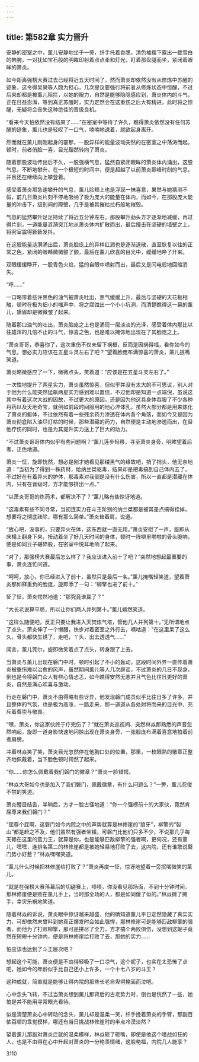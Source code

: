 ```yaml
---
---
---
```

title: 第582章 实力晋升
---



安静的密室之中，薰儿安静地坐于一旁，纤手托着香腮，清色袖摆下露出一截雪白的皓腕，一对犹如宝石般的明眸印射着点点柔和灯光，盯着那盘腿而坐，紧闭着眼眸的萧炎。

如今距离强榜大赛过去已经将近五天时间了，然而萧炎却依然没有从修炼中苏醒的迹象，这令得吴昊等人颇为担心，几次提议要强行将前者从修炼状态中惊醒，不过后来却都是被薰儿阻拦，以她的眼力，自然是能够隐隐感应到，萧炎体内的斗气，正在日益澎湃，等到真正苏醒时，实力定然会在这重伤之后大有精进，此时将之惊醒，无疑将会丧失这种绝佳的晋级良机。

“看来今天怕依然没有结果了……”在密室中等待了许久，瞧得萧炎依然没有任何苏醒的迹象，薰儿也是轻叹了一口气，喃喃地说着，就欲起身离开。

然而就在薰儿刚刚起身的霎那，一股异样的能量波动突然的在密室之中荡涛而起，顿时，前者俏脸一喜，目光豁然转向了萧炎。

随着那股波动传出后不久，一股强横气息，猛然自紧闭眼眸的萧炎体内涌出，这股气息，不断地攀升，在一个极短的时间中，便是超越了以前萧炎巅峰时刻的气息，并且还在继续向上攀登着。

感受着萧炎那急速攀升的气息，薰儿脸颊上也是浮现一抹喜意，果然与她猜测不假，前几日萧炎片刻不停地吸纳了极为庞大的能量在体内，而如今，在那股庞大能量的冲击下，级别间的障壁，几乎是被其摧枯拉朽般地摧毁。

气息的猛然攀升足足持续了将近五分钟左右，那股攀升劲头方才逐渐地减缓，再过得片刻，一道能量涟漪突兀地从萧炎体内扩散而出，最后撞击在坚硬的墙壁之上，将密室震得簌簌发抖。

在这股能量涟漪涌出后，萧炎脸庞上的异样红润也是逐渐退散，直至恢复以往的正常之色，紧闭的眼睛微微颤了颤，最后在薰儿欣喜的目光中，缓缓地睁了开来。

双眼缓缓睁开，一股青色火焰，猛的自眼中喷射而出，最后又是闪电般地回缩消失。

“呼……”

一口略带着些许黑色的浊气被萧炎吐出，黑气缓缓上升，最后与坚硬的天花板相触，顿时在极为细小的嗤声中，将之腐蚀出一个小小坑洞，而清楚瞧得这一幕的薰儿，黛眉却是微微皱了起来。

随着那口浊气的吐出，萧炎脸庞之上也是涌现一层淡淡的光泽，感受着体内那比以往雄浑的几倍不止的斗气，惊喜之色，也是难以掩饰地出现在了其脸庞之上。

“萧炎哥哥，恭喜你了，这次重伤不仅未留下祸根，反而是因祸得福，看你如今的气息，想必实力应该在五星斗灵左右了吧？”望着脸庞布满惊喜的萧炎，薰儿抿嘴笑道。

萧炎略微感应了一下，微微点头，笑着道：“应该是在五星斗灵左右了。”

一次性地提升了两星实力，萧炎虽然惊喜，但似乎并没有太大的不可思议，别人对于他为什么能突然猛飙两星实力感到难以置信，不过他却是知道一点端倪，虽说这其中有着这次大战的因故，不过更大的原因，还是因为他这具身体吞服了不少各种丹药以及天地奇宝，就例如前段时间服用的地心淬体乳，虽然大部分都是用来炼化了萧炎的躯体，不过依然有着一些残余药力渗透在体内各个角落，而如今又是因为萧炎彻底陷入油尽灯枯的时候，那些潜藏的药力，自然便是主动地渗透而出，在替他疗伤的同时，也是为其提升实力送上了巨大的助力。

“不过萧炎哥哥体内似乎有些问题啊？”薰儿莲步轻移，寻至萧炎身旁，明眸望着后者，正色地道。

萧炎一怔，旋即恍然，想必是刚才她看见那缕黑气的缘故吧，捎了捎头，他无奈地道：“当初为了得到一株药材，给纳兰桀驱毒，结果却是把毒搞到自己体内去了，不过好在有着异火的护体，那毒素对我倒是没有什么伤害，所以一直都是潜藏在体内，只有在晋级时，方才能够排出一点。”

“以萧炎哥哥的炼药术，都解决不了？”薰儿略有些惊讶地道。

“这毒素有些不同寻常，当初连实力在斗王阶别的纳兰桀都是被其差点搞得挂掉，想要将之彻底祛除，哪有那么简单。”萧炎耸着肩，说道。

“放心吧，没事的，只要异火在体，这东西就一直无用。”萧炎安慰了一声，旋即从床榻上翻身下来，扭动着坐了好几天时间的身体，顿时一阵噼里啪啦的骨头脆响，便是如同豆子碾碎般，在密室中悦耳地响了起来。

“对了，那强榜大赛最后怎么样了？我应该进入前十了吧？”突然地想起最重要的事，萧炎连忙问道。

“呵呵，放心，你已经进入了前十，虽然只是最后一名。”薰儿掩嘴轻笑道，望着萧炎那如释重负的脸庞，旋即添了一句：“柳擎也进了前十。”

怔了怔，萧炎愕然地道：“那究竟谁赢了？”

“大长老说算平局，所以让你们两人并列第十。”薰儿嫣然笑道。

“这样么随便吧，反正只要让我进入天焚炼气塔，管他几人并列第十。”无所谓地点了点头，萧炎伸了一个懒腰，快步对着密室之外行去，嘀咕道：“在这里呆了这么久，骨头都快生锈了，走吧，丫头，出去透透气……”

闻言，薰儿莞尔，旋即微笑着点了点头，转身跟了上去。

当萧炎与薰儿出现在磐门中时，顿时引起了不小的轰动，这段时间外界一直传着萧炎被重伤难以治愈的风声，虽然期间薰儿等人几次辟谣，不过萧炎的几日不现身，倒也是令得磐门众人有些心情忐忑，如今瞧得安然无恙并且气色比往日更好的萧炎，自然是满心欢喜与激动。

行走在磐门中，萧炎不由得略有些讶异，他发现磐门成员似乎比往日多了许多，并且整体的气氛，也是极为高涨，一路走来，那一道道从各处射将而来的目光中，充斥着尊崇与敬畏。

“嘿，萧炎，你这家伙终于疗完伤了？”就在萧炎巡视间、突然林焱那熟悉的声音忽然响起，旋即一道身影快速地闪掠出现在萧炎身旁，一张脸庞布满着喜意地拍着前者肩膀。

冲着林焱笑了笑，萧炎目光忽然停在他胸口处的位置，那里，一枚眼熟的徽章正整齐地佩戴着，当下脸色顿时愕然了起来。

“你……你怎么佩戴着我们磐门的徽章？”萧炎一脸错愕。

“林焱大哥如今也是加入了我们磐门，佩戴徽章，有什么问题么？”一旁，薰儿忍俊不禁的笑道。

萧炎瞪目结舌，半晌后，方才一脸古怪地道：“你一个强榜前十的大家伙，竟然肯屈尊来我们磐门？”

“屈尊个屁啊，这磐门如今内院之中的声势就算是林修崖的“狼牙”，柳擎的“裂山”都是赶之不及，他们虽然有强者坐镇，可磐门比他们只多不少，不说那几乎每天赖在这里的蛮力王，就算是你，也是能够匹敌柳擎的强者啊，更何况，还有薰儿，嘿嘿，连排名第二的林修崖都是被她轻易地打败了去，这内院，还有谁敢说磐门势小好惹？”林焱嘿嘿笑道。

“薰儿什么时候把林修崖给打败了？”萧炎再度一怔，惊讶地望着一旁抿嘴微笑的薰儿。

“就是在强榜大赛落幕后的切磋赛上，啧啧，你没看见那场面，不到十分钟时间，那林修崖便是败在薰儿手上，当时那全场的人，都是如同傻了似的。”林焱摊了摊手，幸灾乐祸地笑道。

随着林焱的诉说，萧炎眼中惊讶越来越盛，他的确知道薰儿平日定然隐藏了真实实力，可却依然未曾料到她真正爆发时会如此强悍，那林修崖可是能够匹敌柳擎的强者，而他为了打败柳擎，那可是拼尽了全力，方才搞个两败俱伤，没想到这妮子竟然在短短十分钟内，便是将林修崖给打败了去，那她的实力……

怕应该也达到了斗王层次吧？

想起这个可能，萧炎便是不由得轻吸了一口凉气，这个妮子，也实在太恐怖了点吧，她如今的年龄似乎比自己还小上许多，一个十七八岁的斗王？

这种成就，简直就是能够让得内院的那些长老自卑得掩面而泣吧。

心中念头飞转，不过当萧炎想到薰儿那背后的古老势力时，倒也是恍然了一些，她怕是并不能用寻常眼光看待。

似是清楚萧炎心中转动的念头，薰儿却是温柔一笑，纤手挽着萧炎的手臂，那副百依百顺的乖觉模样，哪还有当日挑战林修崖时的半点冷漠淡然？

望着薰儿那副对萧炎迁就的温柔模样，林焱砸了砸嘴，即使是他这个嗜战如狂的人，也是不由得在心中升起对萧炎的一分艳羡情绪，这般艳福，内院几人能享？





3110